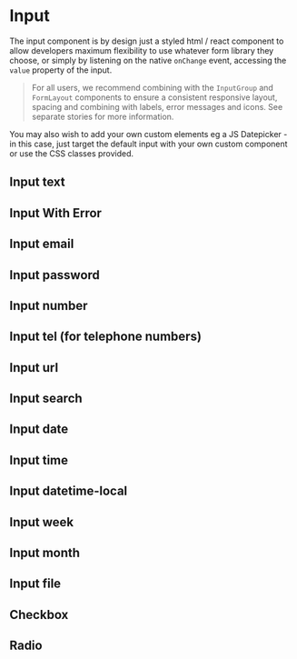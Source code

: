 
<Meta of={InputStories} />

# Input

The input component is by design just a styled html / react component to allow developers maximum flexibility to use whatever form library they choose, or simply by listening on the native `onChange` event, accessing the `value` property of the input.

> For all users, we recommend combining with the `InputGroup` and `FormLayout` components to ensure a consistent responsive layout, spacing and combining with labels, error messages and icons. See separate stories for more information.

You may also wish to add your own custom elements eg a JS Datepicker - in this case, just target the default input with your own custom component or use the CSS classes provided.

<ArgsTable of={Input} />

## Input text

<Canvas of={InputStories.InputText} />

<RenderHtmlMarkup component="Input" story="Input text" />

## Input With Error

<Canvas>
  <Story of={InputStories.InputWithError} />
</Canvas>

<RenderHtmlMarkup component="Input" story="Input With Error" />

## Input email

<Canvas>
  <Story of={InputStories.InputEmail} />
</Canvas>

<RenderHtmlMarkup component="Input" story="Input email" />

## Input password

<Canvas>
  <Story of={InputStories.InputPassword} />
</Canvas>

<RenderHtmlMarkup component="Input" story="Input password" />

## Input number

<Canvas>
  <Story of={InputStories.InputNumber} />
</Canvas>

<RenderHtmlMarkup component="Input" story="Input number" />

## Input tel (for telephone numbers)

<Canvas>
  <Story of={InputStories.InputTel} />
</Canvas>

<RenderHtmlMarkup component="Input" story="Input tel" />

## Input url

<Canvas>
  <Story of={InputStories.InputUrl} />
</Canvas>

<RenderHtmlMarkup component="Input" story="Input url" />

## Input search

<Canvas>
  <Story of={InputStories.InputSearch} />
</Canvas>

<RenderHtmlMarkup component="Input" story="Input search" />

## Input date

<Canvas>
  <Story of={InputStories.InputDate} />
</Canvas>

<RenderHtmlMarkup component="Input" story="Input date" />

## Input time

<Canvas>
  <Story of={InputStories.InputTime} />
</Canvas>

<RenderHtmlMarkup component="Input" story="Input time" />

## Input datetime-local

<Canvas>
  <Story of={InputStories.InputDatetimeLocal} />
</Canvas>

<RenderHtmlMarkup component="Input" story="Input datetime-local" />

## Input week

<Canvas>
  <Story of={InputStories.InputWeek} />
</Canvas>

<RenderHtmlMarkup component="Input" story="Input week" />

## Input month

<Canvas>
  <Story of={InputStories.InputMonth} />
</Canvas>

<RenderHtmlMarkup component="Input" story="Input month" />

## Input file

<Canvas>
  <Story of={InputStories.InputFile} />
</Canvas>

<RenderHtmlMarkup component="Input" story="Input file" />

## Checkbox

<Canvas>
  <Story of={InputStories.InputCheckbox} />
</Canvas>

<RenderHtmlMarkup component="Input" story="Input checkbox" />

## Radio

<Canvas>
  <Story of={InputStories.InputRadio} />
</Canvas>

<RenderHtmlMarkup component="Input" story="Input radio" />
